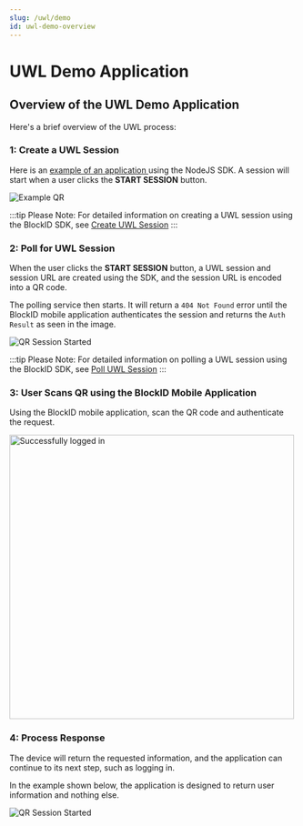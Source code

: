 ```yaml
---
slug: /uwl/demo
id: uwl-demo-overview
---
```



# UWL Demo Application

## **Overview of the UWL Demo Application**

Here's a brief overview of the UWL process:

### 1: Create a UWL Session

Here is an <a href="/devportal/demo" target="_blank"> example of an application </a> using the NodeJS SDK. A session will start when a user clicks the **START SESSION** button.

<BrowserWindow url="https://developer.1kosmos.com/demo/">
  <img src={StartSession} alt="Example QR" />
</BrowserWindow>

:::tip Please Note:
For detailed information on creating a UWL session using the BlockID SDK, see [Create UWL Session](/docs/uwl/uwl-create-session)
:::

### 2: Poll for UWL Session

When the user clicks the **START SESSION** button, a UWL session and session URL are created using the SDK, and the session URL is encoded into a QR code.

The polling service then starts. It will return a `404 Not Found` error until the BlockID mobile application authenticates the session and returns the `Auth Result` as seen in the image.

<BrowserWindow url="https://developer.1kosmos.com/demo/">
  <img src={QRSession} alt="QR Session Started" />
</BrowserWindow>

:::tip Please Note:
For detailed information on polling a UWL session using the BlockID SDK, see [Poll UWL Session](/docs/uwl/poll)
:::

### 3: User Scans QR using the BlockID Mobile Application

Using the BlockID mobile application, scan the QR code and authenticate the request.

<img src={Success} alt="Successfully logged in" height="500" />

### 4: Process Response

The device will return the requested information, and the application can continue to its next step, such as logging in.

In the example shown below, the application is designed to return user information and nothing else.

<BrowserWindow url="https://developer.1kosmos.com/demo/">
  <img src={QRScanned} alt="QR Session Started" />
</BrowserWindow>
